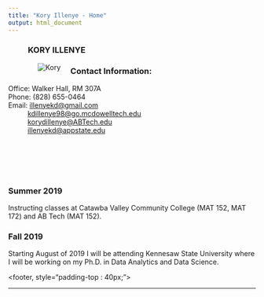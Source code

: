 ```yaml
---
title: "Kory Illenye - Home"
output: html_document
---
```


<style type="text/css">
.title {
  display: none;
}

#getting-started img {
  margin-right: 10px;
}
</style>

<figure>
<div class="row-sm-6">
### **KORY ILLENYE**
</div>

<img src="./images/illenyekd.jpg" alt="Kory" align="left" hspace="20">
</figure>

<div class="row-sm-6">

### **Contact Information:**
Office: Walker Hall, RM 307A <br>
Phone: (828) 655-0464 <br>
Email: [illenyekd@gmail.com](mailto:illenyekd@gmail.com)<br>
&nbsp;&nbsp;&nbsp;&nbsp;&nbsp;&nbsp;&nbsp;&nbsp;&nbsp; [kdillenye98@go.mcdowelltech.edu](kdillenye98@go.mcdowelltech.edu)<br>
&nbsp;&nbsp;&nbsp;&nbsp;&nbsp;&nbsp;&nbsp;&nbsp;&nbsp; [korydillenye@ABTech.edu](korydillenye@abtech.edu)<br>
&nbsp;&nbsp;&nbsp;&nbsp;&nbsp;&nbsp;&nbsp;&nbsp;&nbsp; [illenyekd@appstate.edu](illenyekd@appstate.edu)

</div>
<br><br><br><br>
<div class="row-sm-6">

### **Summer 2019**

Instructing classes at Catawba Valley Community College (MAT 152, MAT 172) and AB Tech (MAT 152).

### **Fall 2019**

Starting August of 2019 I will be attending Kennesaw State University where I will be working on my Ph.D. in Data Analytics and Data Science.






</div>

<footer, style="padding-top : 40px;">
<center>

-------





</center>
</footer>

